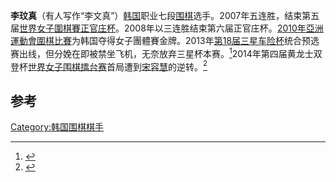 '''李玟真'''（有人写作“李文真”）[[韩国|韩国]]职业七段[[围棋|围棋]]选手。2007年五连胜，结束第五届[[世界女子圍棋賽正官庄杯|世界女子圍棋賽正官庄杯]]。2008年以三连胜结束第六届正官庄杯。[[2010年亞洲運動會圍棋比賽|2010年亞洲運動會圍棋比賽]]为韩国夺得女子團體賽金牌。2013年[[第18届三星车险杯|第18届三星车险杯]]统合预选赛出线，但分娩在即被禁坐飞机，无奈放弃三星杯本赛。<ref>{{Cite web |url=http://sports.sina.com.cn/go/2013-09-01/11156753174.shtml |title=李玟真分娩在即被禁坐飞机 无奈放弃三星杯本赛 |access-date=2014-02-16 |archive-date=2016-03-04 |archive-url=https://web.archive.org/web/20160304091753/http://sports.sina.com.cn/go/2013-09-01/11156753174.shtml |dead-url=no }}</ref>2014年第四届黄龙士双登杯[[世界女子围棋擂台赛|世界女子围棋擂台赛]]首局遭到[[宋容慧|宋容慧]]的逆转。<ref>{{Cite web |url=http://sports.sina.com.cn/go/2014-02-16/16497024583.shtml |title=女子擂台赛首局李玟真打40目大勺 宋容慧逆转险胜 |access-date=2014-02-16 |archive-date=2016-03-04 |archive-url=https://web.archive.org/web/20160304114742/http://sports.sina.com.cn/go/2014-02-16/16497024583.shtml |dead-url=no }}</ref>

==参考==
<references />

[[Category:韩国围棋棋手|Category:韩国围棋棋手]]